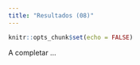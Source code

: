 ```yaml
---
title: "Resultados (08)"
---
```


```r
knitr::opts_chunk$set(echo = FALSE)
```

A completar ...